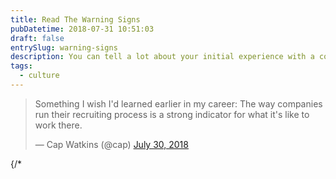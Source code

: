 ```yaml
---
title: Read The Warning Signs
pubDatetime: 2018-07-31 10:51:03
draft: false
entrySlug: warning-signs
description: You can tell a lot about your initial experience with a company.
tags:
  - culture
---
```


<blockquote class="twitter-tweet" data-lang="en">
  <p lang="en" dir="ltr">
    Something I wish I'd learned earlier in my career: The way companies run
    their recruiting process is a strong indicator for what it's like to work
    there.
  </p>
  &mdash; Cap Watkins (@cap)
  <a href="https://twitter.com/cap/status/1024016820280479744?ref_src=twsrc%5Etfw">
    July 30, 2018
  </a>
</blockquote>
{/* <script async src="https://platform.twitter.com/widgets.js" charset="utf-8" /> */}

You can tell a lot about your initial experience with a company.
I've had poor experiences with both big and small companies.

Conversely, I've had well managed experiences, between initial interactions as well as onboarding, indicative of companies who are intentional about every part of the company.

The recruitment process is a highly tension-filled time, but don't ignore your spidey-sense about the clunky first experience, as it will most likely reflect the entire companies culture.
